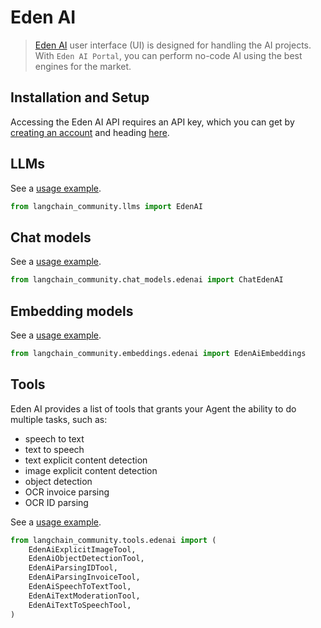 # Eden AI

> [Eden AI](https://docs.edenai.co/docs/getting-started-with-eden-ai) user interface (UI)
> is designed for handling the AI projects. With `Eden AI Portal`,
> you can perform no-code AI using the best engines for the market.

## Installation and Setup

Accessing the Eden AI API requires an API key, which you can get by
[creating an account](https://app.edenai.run/user/register) and
heading [here](https://app.edenai.run/admin/account/settings).

## LLMs

See a [usage example](/docs/integrations/llms/edenai).

```python
from langchain_community.llms import EdenAI

```

## Chat models

See a [usage example](/docs/integrations/chat/edenai).

```python
from langchain_community.chat_models.edenai import ChatEdenAI
```

## Embedding models

See a [usage example](/docs/integrations/text_embedding/edenai).

```python
from langchain_community.embeddings.edenai import EdenAiEmbeddings
```

## Tools

Eden AI provides a list of tools that grants your Agent the ability to do multiple tasks, such as:

- speech to text
- text to speech
- text explicit content detection
- image explicit content detection
- object detection
- OCR invoice parsing
- OCR ID parsing

See a [usage example](/docs/integrations/tools/edenai_tools).

```python
from langchain_community.tools.edenai import (
    EdenAiExplicitImageTool,
    EdenAiObjectDetectionTool,
    EdenAiParsingIDTool,
    EdenAiParsingInvoiceTool,
    EdenAiSpeechToTextTool,
    EdenAiTextModerationTool,
    EdenAiTextToSpeechTool,
)
```
